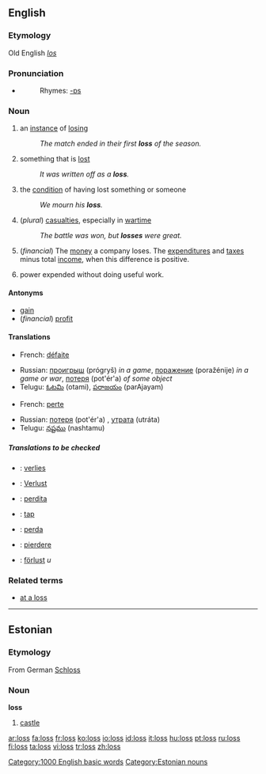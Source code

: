 {{see|lõss|löss|los}}
==English==

{{rank|plan|pain|official|940|loss|spot|wonderful|shook}}

===Etymology===
Old English ''[[los]]''

===Pronunciation===
*{{audio|en-us-loss.ogg|Audio (US)}}
*:Rhymes: [[Rhymes:English:-ɒs|-ɒs]]

===Noun===
{{en-noun|es}}

# an [[instance]] of [[losing]]
#:''The match ended in their first '''loss''' of the season.''
# something that is [[lost]]
#:''It was written off as a '''loss'''.''
# the [[condition]] of having lost something or someone
#:''We mourn his '''loss'''.''
# (''plural'') [[casualties]], especially in [[wartime]]
#:''The battle was won, but '''losses''' were great.''
# (''financial'') The [[money]] a company loses.  The [[expenditure]]s and [[tax]]es minus total [[income]], when this difference is positive.
# {{engineering}} power expended without doing useful work.

====Antonyms====
*[[gain]]
*(''financial'') [[profit]]

====Translations====
{{trans-top|instance of losing}}
*French: [[défaite]] {{f}}
{{trans-mid}}
*Russian: [[проигрыш]] (prógryš) {{m}} ''in a game'', [[поражение]] (poražénije) {{n}} ''in a game or war'', [[потеря]] (pot'ér'a) {{f}} ''of some object''
*Telugu: [[ఓటమి]] (otami), [[పరాజయం]] (parAjayam)
{{trans-bottom}}

{{trans-top|something lost}}
*French: [[perte]] {{f}}
{{trans-mid}}
*Russian: [[потеря]] (pot'ér'a) {{f}}, [[утрата]] (utráta) {{f}}
*Telugu: [[నష్టము]] (nashtamu)
{{trans-bottom}}

=====Translations to be checked=====
{{checktrans}}
*{{ttbc|Dutch}}: [[verlies]] {{n}}
*{{ttbc|German}}: [[Verlust]] {{m}}
*{{ttbc|Interlingua}}: [[perdita]]
*{{ttbc|Norwegian}}: [[tap]]
*{{ttbc|Portuguese}}: [[perda]] {{f}}
*{{ttbc|Romanian}}: [[pierdere]] {{f}}
*{{ttbc|Swedish}}: [[förlust]] ''u''

===Related terms===
*[[at a loss]]

----

==Estonian==

===Etymology===
From German [[Schloss]]

===Noun===
'''loss'''

# [[castle]]

[[Category:1000 English basic words]]
[[Category:Estonian nouns]]

[[ar:loss]]
[[fa:loss]]
[[fr:loss]]
[[ko:loss]]
[[io:loss]]
[[id:loss]]
[[it:loss]]
[[hu:loss]]
[[pt:loss]]
[[ru:loss]]
[[fi:loss]]
[[ta:loss]]
[[vi:loss]]
[[tr:loss]]
[[zh:loss]]